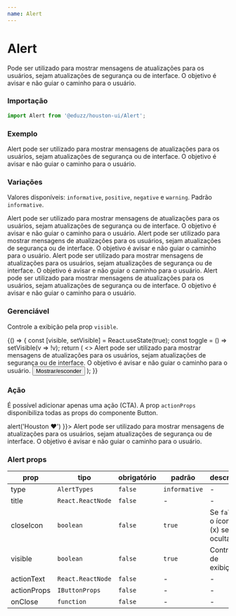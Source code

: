 ```yaml
---
name: Alert
---
```




# Alert

Pode ser utilizado para mostrar mensagens de atualizações para os usuários, sejam atualizações de segurança ou
de interface. O objetivo é avisar e não guiar o caminho para o usuário.

### Importação

```js
import Alert from '@eduzz/houston-ui/Alert';
```

### Exemplo

<Playground>
  <Alert title='Atenção!!!' actionText='Ação customizada'>
    Alert pode ser utilizado para mostrar mensagens de atualizações para os usuários, sejam atualizações de segurança ou
    de interface. O objetivo é avisar e não guiar o caminho para o usuário.
  </Alert>
</Playground>

### Variações

Valores disponíveis: `informative`, `positive`, `negative` e `warning`. Padrão `informative`.

<Playground>
  <Box xs={{ margin: '5px 0' }}>
    <Alert>
      Alert pode ser utilizado para mostrar mensagens de atualizações para os usuários, sejam atualizações de segurança
      ou de interface. O objetivo é avisar e não guiar o caminho para o usuário.
    </Alert>
  </Box>
  <Box xs={{ margin: '5px 0' }}>
    <Alert type='positive'>
      Alert pode ser utilizado para mostrar mensagens de atualizações para os usuários, sejam atualizações de segurança
      ou de interface. O objetivo é avisar e não guiar o caminho para o usuário.
    </Alert>
  </Box>
  <Box xs={{ margin: '5px 0' }}>
    <Alert type='negative'>
      Alert pode ser utilizado para mostrar mensagens de atualizações para os usuários, sejam atualizações de segurança
      ou de interface. O objetivo é avisar e não guiar o caminho para o usuário.
    </Alert>
  </Box>
  <Box xs={{ margin: '5px 0' }}>
    <Alert type='warning'>
      Alert pode ser utilizado para mostrar mensagens de atualizações para os usuários, sejam atualizações de segurança
      ou de interface. O objetivo é avisar e não guiar o caminho para o usuário.
    </Alert>
  </Box>
</Playground>

### Gerenciável

Controle a exibição pela prop `visible`.

<Playground>
  {() => {
    const [visible, setVisible] = React.useState(true);
    const toggle = () => setVisible(v => !v);
    return (
      <>
        <Box xs={{ margin: '5px 0' }}>
          <Alert visible={visible}>
            Alert pode ser utilizado para mostrar mensagens de atualizações para os usuários, sejam atualizações de
            segurança ou de interface. O objetivo é avisar e não guiar o caminho para o usuário.
          </Alert>
        </Box>
        <Button onClick={toggle}>Mostrar/esconder</Button>
      </>
    );
  }}
</Playground>

### Ação

É possível adicionar apenas uma ação (CTA). A prop `actionProps` disponibiliza todas as props do componente Button.

<Playground>
  <Alert actionText='Ação customizada' actionProps={{ onClick: () => alert('Houston ❤️') }}>
    Alert pode ser utilizado para mostrar mensagens de atualizações para os usuários, sejam atualizações de segurança ou
    de interface. O objetivo é avisar e não guiar o caminho para o usuário.
  </Alert>
</Playground>

### Alert props

| prop        | tipo              | obrigatório | padrão        | descrição                              |
| ----------- | ----------------- | ----------- | ------------- | -------------------------------------- |
| type        | `AlertTypes`      | `false`     | `informative` | -                                      |
| title       | `React.ReactNode` | `false`     | -             | -                                      |
| closeIcon   | `boolean`         | `false`     | `true`        | Se `false`, o ícone (x) será ocultado. |
| visible     | `boolean`         | `false`     | `true`        | Controle de exibição.                  |
| actionText  | `React.ReactNode` | `false`     | -             | -                                      |
| actionProps | `IButtonProps`    | `false`     | -             | -                                      |
| onClose     | `function`        | `false`     | -             | -                                      |
